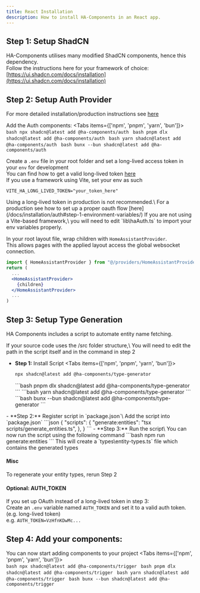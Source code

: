 ```yaml
---
title: React Installation
description: How to install HA-Components in an React app.
---
```


## Step 1: Setup ShadCN
HA-Components utilises many modified ShadCN components, hence this dependency.\
Follow the instructions here for your framework of choice: [https://ui.shadcn.com/docs/installation](https://ui.shadcn.com/docs/installation)

## Step 2: Setup Auth Provider
For more detailed installation/production instructions see [here](/docs/installation/auth)

Add the Auth components: 
<Tabs items={['npm', 'pnpm', 'yarn', 'bun']}>
  <Tab value="npm">    
    ```bash
    npx shadcn@latest add @ha-components/auth
    ```
  </Tab>
  <Tab value="pnpm">
    ```bash
    pnpm dlx shadcn@latest add @ha-components/auth
    ```
  </Tab>
  <Tab value="yarn">
    ```bash
    yarn shadcn@latest add @ha-components/auth
    ```
  </Tab>
  <Tab value="bun">
    ```bash
    bunx --bun shadcn@latest add @ha-components/auth
    ```
  </Tab>
</Tabs>

Create a `.env` file in your root folder and set a long-lived access token in your `env` for development\
You can find how to get a valid long-lived token [here](https://developers.home-assistant.io/docs/auth_api/#long-lived-access-token)\
If you use a framework using Vite, set your env as such
```
VITE_HA_LONG_LIVED_TOKEN="your_token_here"
```
<Callout type="error">
  Using a long-lived token in production is not recommended.\
  For a production see how to set up a proper oauth flow [here](/docs/installation/auth#step-1-environment-variables/)
</Callout>
If you are not using a Vite-based framework,\
 you will need to edit `lib\haAuth.ts` to import your env variables properly.

In your root layout file, wrap children with `HomeAssistantProvider`.\
This allows pages with the applied layout access the global websocket connection.
```jsx
import { HomeAssistantProvider } from "@/providers/HomeAssistantProvider";
return (    
  ...
  <HomeAssistantProvider>
    {children}
  </HomeAssistantProvider>
  ...
)
```

## Step 3: Setup Type Generation
HA Components includes a script to automate entity name fetching.

<Callout>
  If your source code uses the /src folder structure,\
  You will need to edit the path in the script itself and in the command in step 2
</Callout>

- **Step 1:** Install Script
<Tabs items={['npm', 'pnpm', 'yarn', 'bun']}>
  <Tab value="npm">    
    ```bash
    npx shadcn@latest add @ha-components/type-generator
    ```
  </Tab>
  <Tab value="pnpm">
    ```bash
    pnpm dlx shadcn@latest add @ha-components/type-generator
    ```
  </Tab>
  <Tab value="yarn">
    ```bash
    yarn shadcn@latest add @ha-components/type-generator
    ```
  </Tab>
  <Tab value="bun">
    ```bash
    bunx --bun shadcn@latest add @ha-components/type-generator
    ```
  </Tab>
</Tabs>
- **Step 2:** Register script in `package.json`\
Add the script into `package.json`
```json
{
  "scripts": {
    "generate:entities": "tsx scripts/generate_entities.ts",
  },
}
```
- **Step 3:** Run the script\
    You can now run the script using the following command
    ```bash
    npm run generate:entities
    ```
    This will create a `types\entity-types.ts` file which contains the generated types

#### Misc
To regenerate your entity types, rerun Step 2

#### Optional: AUTH_TOKEN
If you set up OAuth instead of a long-lived token in step 3:\
Create an `.env` variable named `AUTH_TOKEN` and set it to a valid auth token. (e.g. long-lived token)\
e.g. `AUTH_TOKEN=VzHfnKDwMc...`

## Step 4: Add your components:
You can now start adding components to your project
<Tabs items={['npm', 'pnpm', 'yarn', 'bun']}>
  <Tab value="npm">    
    ```bash
    npx shadcn@latest add @ha-components/trigger
    ```
  </Tab>
  <Tab value="pnpm">
    ```bash
    pnpm dlx shadcn@latest add @ha-components/trigger
    ```
  </Tab>
  <Tab value="yarn">
    ```bash
    yarn shadcn@latest add @ha-components/trigger
    ```
  </Tab>
  <Tab value="bun">
    ```bash
    bunx --bun shadcn@latest add @ha-components/trigger
    ```
  </Tab>
</Tabs>